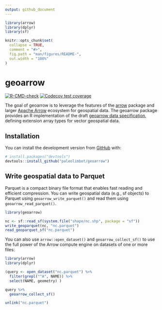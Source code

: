 ```yaml
---
output: github_document
---
```


<!-- README.md is generated from README.Rmd. Please edit that file -->

```r
library(arrow)
library(dplyr)
library(sf)

knitr::opts_chunk$set(
  collapse = TRUE,
  comment = "#>",
  fig.path = "man/figures/README-",
  out.width = "100%"
)
```

# geoarrow

<!-- badges: start -->
[![R-CMD-check](https://github.com/paleolimbot/geoarrow/workflows/R-CMD-check/badge.svg)](https://github.com/paleolimbot/geoarrow/actions)
[![Codecov test coverage](https://codecov.io/gh/paleolimbot/geoarrow/branch/master/graph/badge.svg)](https://codecov.io/gh/paleolimbot/geoarrow?branch=master)
<!-- badges: end -->

The goal of geoarrow is to leverage the features of the [arrow](https://arrow.apache.org/docs/r/) package and larger [Apache Arrow](https://arrow.apache.org/) ecosystem for geospatial data. The geoarrow package provides an R implementation of the draft [geoarrow data specification](https://github.com/geopandas/geo-arrow-spec), defining extension array types for vector geospatial data.

## Installation

You can install the development version from [GitHub](https://github.com/) with:

``` r
# install.packages("devtools")
devtools::install_github("paleolimbot/geoarrow")
```

## Write geospatial data to Parquet

Parquet is a compact binary file format that enables fast reading and efficient compression. You can write geospatial data (e.g., sf objects) to Parquet using `geoarrow_write_parquet()` and read them using `geoarrow_read_parquet()`.

```r
library(geoarrow)

nc <- sf::read_sf(system.file("shape/nc.shp", package = "sf"))
write_geoparquet(nc, "nc.parquet")
read_geoparquet_sf("nc.parquet")
```

You can also use `arrow::open_dataset()` and `geoarrow_collect_sf()` to use the full power of the Arrow compute engine on datasets of one or more files:

```r
library(arrow)
library(dplyr)

(query <- open_dataset("nc.parquet") %>%
  filter(grepl("^A", NAME)) %>%
  select(NAME, geometry) )

query %>%
  geoarrow_collect_sf()
```

```r
unlink("nc.parquet")
```
